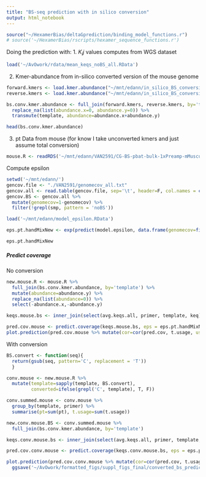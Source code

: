 ```yaml
---
title: "BS-seq prediction with in silico conversion"
output: html_notebook
---
```

```r
source("~/HexamerBias/deltaGprediction/binding_model_functions.r")
# source('~/HexamerBias/rscripts/hexamer_sequence_functions.r')
```

Doing the prediction with:
1. $K_ij$ values computes from WGS dataset
```r
load('~/AvOwork/rdata/mean_keqs_noBS_all.RData')
```

2. Kmer-abundance from in-silico converted version of the mouse genome

```r
forward.kmers <- load.kmer.abundance("~/mnt/edann/in_silico_BS_conversion/mm10_mm10.BSconv.forward.kmerAbundance.csv")
reverse.kmers <- load.kmer.abundance("~/mnt/edann/in_silico_BS_conversion/mm10_mm10.BSconv.reverse.kmerAbundance.csv")

bs.conv.kmer.abundance <- full_join(forward.kmers, reverse.kmers, by='template') %>%
  replace_na(list(abundance.x=0, abundance.y=0)) %>%
  transmute(template, abundance=abundance.x+abundance.y)

head(bs.conv.kmer.abundance)
```

3. pt Data from mouse (for know I take unconverted kmers and just assume total conversion)
```r
mouse.R <- readRDS('~/mnt/edann/VAN2591/CG-BS-pbat-bulk-1xPreamp-mMusculus-crypts-handMixNew_lmerged_R1_trimmed_bismark_bt2.ptCounts.qualFilt.csv.RDS')
```

Compute epsilon 
```r
setwd('~/mnt/edann/')
gencov.file <- "./VAN2591/genomecov_all.txt"
gencov.all <- read.table(gencov.file, sep='\t', header=F, col.names = c('smp', 'genomecov'))
gencov.BS <- gencov.all %>%
  mutate(genomecov=1-genomecov) %>%
  filter(!grepl(smp, pattern = 'noBS'))

load('~/mnt/edann/model_epsilon.RData')

eps.pt.handMixNew <- exp(predict(model.epsilon, data.frame(genomecov=filter(gencov.BS, grepl(smp, pattern = paste0('Preamp-mMusc', '.+handMixNew')))$genomecov)))

eps.pt.handMixNew
```


##### Predict coverage
No conversion
```r
new.mouse.R <- mouse.R %>% 
  full_join(bs.conv.kmer.abundance, by='template') %>%
  mutate(abundance=abundance.y) %>%
  replace_na(list(abundance=0)) %>%
  select(-abundance.x,-abundance.y)

keqs.mouse.bs <- inner_join(select(avg.keqs.all, primer, template, keq), new.mouse.R, by=c("primer", 'template'))

```

```r
pred.cov.mouse <- predict.coverage(keqs.mouse.bs, eps = eps.pt.handMixNew)
plot.prediction(pred.cov.mouse %>% mutate(cor=cor(pred.cov, t.usage, use='pairwise.complete.obs')))
```

With conversion
```r
BS.convert <- function(seq){
  return(gsub(seq, pattern='C', replacement = 'T'))
  }

conv.mouse <- new.mouse.R %>%
  mutate(template=sapply(template, BS.convert),
         converted=ifelse(grepl('C', template), T, F))

conv.summed.mouse <- conv.mouse %>%
  group_by(template, primer) %>%
  summarise(pt=sum(pt), t.usage=sum(t.usage))

new.conv.mouse.BS <- conv.summed.mouse %>% 
  full_join(bs.conv.kmer.abundance, by='template') 

keqs.conv.mouse.bs <- inner_join(select(avg.keqs.all, primer, template, keq), new.conv.mouse.BS, by=c("primer", 'template'))

pred.cov.conv.mouse <- predict.coverage(keqs.conv.mouse.bs, eps = eps.pt.handMixNew)

plot.prediction(pred.cov.conv.mouse %>% mutate(cor=cor(pred.cov, t.usage, use='pairwise.complete.obs'), sample='handMixOld',species='mouse' )) +
  ggsave('~/AvOwork/formatted_figs/suppl_figs_final/converted_bs_prediction.pdf')
```
